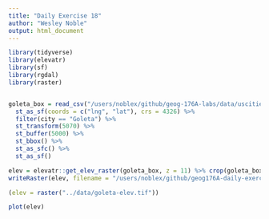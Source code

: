 ```yaml
---
title: "Daily Exercise 18"
author: "Wesley Noble"
output: html_document
---
```


```r

library(tidyverse)
library(elevatr)
library(sf)
library(rgdal)
library(raster)


goleta_box = read_csv("/users/noblex/github/geog-176A-labs/data/uscities.csv") %>%
  st_as_sf(coords = c("lng", "lat"), crs = 4326) %>% 
  filter(city == "Goleta") %>% 
  st_transform(5070) %>% 
  st_buffer(5000) %>% 
  st_bbox() %>% 
  st_as_sfc() %>% 
  st_as_sf()

elev = elevatr::get_elev_raster(goleta_box, z = 11) %>% crop(goleta_box)
writeRaster(elev, filename = "/users/noblex/github/geog176A-daily-exercises/data/goleta-elev.tif", overwrite = TRUE)

(elev = raster("../data/goleta-elev.tif"))

plot(elev)


```

